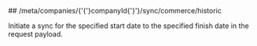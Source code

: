 
<MethodPill method="post" />
## /meta/companies/{'{'}companyId{'}'}/sync/commerce/historic

Initiate a sync for the specified start date to the specified finish date in the request payload.
